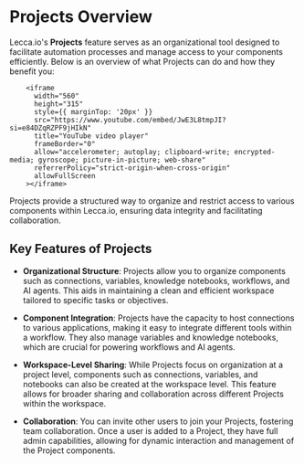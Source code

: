 
# Projects Overview

Lecca.io's **Projects** feature serves as an organizational tool designed to facilitate automation processes and manage access to your components efficiently. Below is an overview of what Projects can do and how they benefit you:

        <iframe
          width="560"
          height="315"
          style={{ marginTop: '20px' }}
          src="https://www.youtube.com/embed/JwE3L8tmpJI?si=e84DZqRZPF9jHIkN"
          title="YouTube video player"
          frameBorder="0"
          allow="accelerometer; autoplay; clipboard-write; encrypted-media; gyroscope; picture-in-picture; web-share"
          referrerPolicy="strict-origin-when-cross-origin"
          allowFullScreen
        ></iframe>

<Callout emoji="📂" type="info">
  Projects provide a structured way to organize and restrict access to various
  components within Lecca.io, ensuring data integrity and facilitating
  collaboration.
</Callout>

## Key Features of Projects

- **Organizational Structure**: Projects allow you to organize components such as connections, variables, knowledge notebooks, workflows, and AI agents. This aids in maintaining a clean and efficient workspace tailored to specific tasks or objectives.

- **Component Integration**: Projects have the capacity to host connections to various applications, making it easy to integrate different tools within a workflow. They also manage variables and knowledge notebooks, which are crucial for powering workflows and AI agents.

- **Workspace-Level Sharing**: While Projects focus on organization at a project level, components such as connections, variables, and notebooks can also be created at the workspace level. This feature allows for broader sharing and collaboration across different Projects within the workspace.

- **Collaboration**: You can invite other users to join your Projects, fostering team collaboration. Once a user is added to a Project, they have full admin capabilities, allowing for dynamic interaction and management of the Project components.
